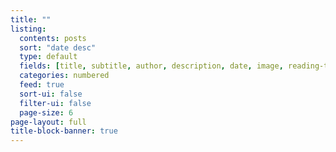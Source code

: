```yaml
---
title: ""
listing:
  contents: posts
  sort: "date desc"
  type: default
  fields: [title, subtitle, author, description, date, image, reading-time]
  categories: numbered
  feed: true
  sort-ui: false
  filter-ui: false
  page-size: 6
page-layout: full
title-block-banner: true
---
```



